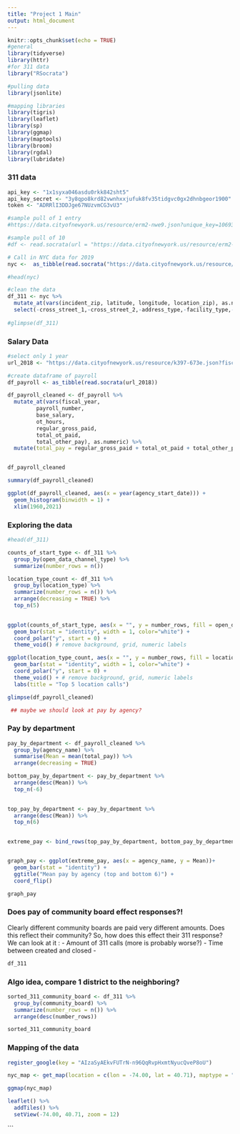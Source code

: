 ```yaml
---
title: "Project 1 Main"
output: html_document
---
```


```r
knitr::opts_chunk$set(echo = TRUE)
#general
library(tidyverse)
library(httr)
#for 311 data
library("RSocrata")

#pulling data
library(jsonlite)

#mapping libraries
library(tigris)
library(leaflet)
library(sp)
library(ggmap)
library(maptools)
library(broom)
library(rgdal)
library(lubridate)
```

### 311 data

```r
api_key <- "1x1syxa046asdu0rkk842sht5"
api_key_secret <- "3y8qpo8krd82vwnhxxjufuk8fv35tidgvc0gx2dhnbgeor1900"
token <- "ADRRlI3DDJge67NUzvmCG3vU3"
```


```r
#sample pull of 1 entry
#https://data.cityofnewyork.us/resource/erm2-nwe9.json?unique_key=10693408

#sample pull of 10
#df <- read.socrata(url = "https://data.cityofnewyork.us/resource/erm2-nwe9.json?$limit=10")
```

```r

# Call in NYC data for 2019
nyc <-  as_tibble(read.socrata("https://data.cityofnewyork.us/resource/fhrw-4uyv.json?$where=created_date between '2018-01-01T12:00:00' and '2018-12-31T23:59:59' and agency = 'NYPD'", app_token = token))

#head(nyc)

#clean the data
df_311 <- nyc %>% 
  mutate_at(vars(incident_zip, latitude, longitude, location_zip), as.numeric) %>% 
  select(-cross_street_1,-cross_street_2,-address_type,-facility_type,-due_date,-bbl,-x_coordinate_state_plane,-y_coordinate_state_plane,-park_facility_name,-park_borough,  -location_address,-location_state, -location_zip,-intersection_street_1,-intersection_street_2, -landmark,-bridge_highway_name,-bridge_highway_direction,-bridge_highway_segment,-road_ramp, -incident_address, -street_name, -location_city)
  
#glimpse(df_311)
```




### Salary Data

```r
#select only 1 year
url_2018 <- "https://data.cityofnewyork.us/resource/k397-673e.json?fiscal_year=2019"

#create dataframe of payroll
df_payroll <- as_tibble(read.socrata(url_2018))

df_payroll_cleaned <- df_payroll %>%
  mutate_at(vars(fiscal_year,
         payroll_number,
         base_salary,
         ot_hours,
         regular_gross_paid,
         total_ot_paid,
         total_other_pay), as.numeric) %>% 
  mutate(total_pay = regular_gross_paid + total_ot_paid + total_other_pay)


df_payroll_cleaned
```

```r
summary(df_payroll_cleaned)
```



```r
ggplot(df_payroll_cleaned, aes(x = year(agency_start_date))) + 
  geom_histogram(binwidth = 1) + 
  xlim(1960,2021)

```


### Exploring the data

```r
#head(df_311)

counts_of_start_type <- df_311 %>% 
  group_by(open_data_channel_type) %>% 
  summarize(number_rows = n())

location_type_count <- df_311 %>% 
  group_by(location_type) %>% 
  summarize(number_rows = n()) %>% 
  arrange(decreasing = TRUE) %>% 
  top_n(5)
  
```

```r
ggplot(counts_of_start_type, aes(x = "", y = number_rows, fill = open_data_channel_type)) + 
  geom_bar(stat = "identity", width = 1, color="white") + 
  coord_polar("y", start = 0) + 
  theme_void() # remove background, grid, numeric labels

ggplot(location_type_count, aes(x = "", y = number_rows, fill = location_type)) + 
  geom_bar(stat = "identity", width = 1, color="white") + 
  coord_polar("y", start = 0) + 
  theme_void() + # remove background, grid, numeric labels 
  labs(title = "Top 5 location calls")
```


```r
glimpse(df_payroll_cleaned)

 ## maybe we should look at pay by agency?

```


### Pay by department

```r
pay_by_department <- df_payroll_cleaned %>% 
  group_by(agency_name) %>% 
  summarise(Mean = mean(total_pay)) %>% 
  arrange(decreasing = TRUE)

bottom_pay_by_department <- pay_by_department %>% 
  arrange(desc(Mean)) %>% 
  top_n(-6) 
  

top_pay_by_department <- pay_by_department %>% 
  arrange(desc(Mean)) %>% 
  top_n(6)  
  

extreme_pay <- bind_rows(top_pay_by_department, bottom_pay_by_department)


graph_pay <- ggplot(extreme_pay, aes(x = agency_name, y = Mean))+
  geom_bar(stat = "identity") + 
  ggtitle("Mean pay by agency (top and bottom 6)") + 
  coord_flip()

graph_pay

```


### Does pay of community board effect responses?!

Clearly different community boards are paid very different amounts. Does this reflect their community? So, how does this effect their 311 response? We can look at it :
- Amount of 311 calls (more is probably worse?)
- Time between created and closed
- 

```r
df_311
```



### Algo idea, compare 1 district to the neighboring?



```r
sorted_311_community_board <- df_311 %>% 
  group_by(community_board) %>% 
  summarize(number_rows = n()) %>% 
  arrange(desc(number_rows))

sorted_311_community_board

```



### Mapping of the data

```r
register_google(key = "AIzaSyAEkvFUTrN-n96QqRvpHxmtNyucQveP8oU")
```

 
```r
nyc_map <- get_map(location = c(lon = -74.00, lat = 40.71), maptype = "terrain", zoom = 11)
```


```r
ggmap(nyc_map)
```



```r
leaflet() %>%
  addTiles() %>%
  setView(-74.00, 40.71, zoom = 12)
```
```


